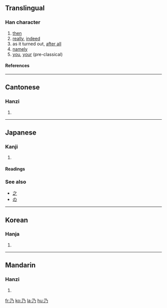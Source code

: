 {{see|廼}}<!-- may be replaced by zh-forms -->

==Translingual==
===Han character===
{{Han char|rn=4|rad=丿|as=01|sn=2|four=1722<sub>7</sub>|canj=弓竹尸 (NHS)}}
# [[then]]
# [[really]], [[indeed]]
# as it turned out, [[after all]]
# [[namely]]
# [[you]], [[your]] (pre-classical)
====References====
{{Han ref|kx=0081.120|dkj=00113|dj=0165.030|hdz=10031.050|uh=4E43|ud=20035|bh=A444|bd=42052}}
----

==Cantonese==
===Hanzi===
{{yue-hanzi|jyut=|y=naai5}}
# {{defn|Cantonese}}
----
==Japanese==

===Kanji===
{{ja-kanji|grade=|rs=丿01}}

# {{defn|Japanese}}

====Readings====
{{ja-readings|on=[[だい]] (dai), [[あい]] (ai), [[ない]] (nai)|kun=[[すなわち]] (sunawachi), [[の]] (no)}}

===See also===
*[[之]]
*[[の]]

----

==Korean==
===Hanja===
{{ko-hanja|hangeul=[[내]]|rv=nae|mr=nae}}
# {{defn|Korean}}
----
==Mandarin==
===Hanzi===
{{cmn-hanzi|pin=[[nǎi]] (nai3)|wg=nai<sup>3</sup>}}
# {{defn|Mandarin}}

[[fr:乃]]
[[ko:乃]]
[[la:乃]]
[[hu:乃]]
